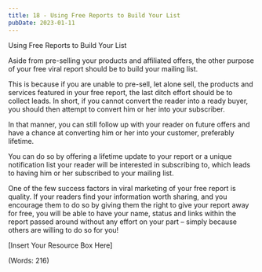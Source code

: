 ```yaml
---
title: 18 - Using Free Reports to Build Your List
pubDate: 2023-01-11
---
```


Using Free Reports to Build Your List


Aside from pre-selling your products and affiliated offers, the other purpose of your free viral report should be to build your mailing list.

This is because if you are unable to pre-sell, let alone sell, the products and services featured in your free report, the last ditch effort should be to collect leads. In short, if you cannot convert the reader into a ready buyer, you should then attempt to convert him or her into your subscriber.

In that manner, you can still follow up with your reader on future offers and have a chance at converting him or her into your customer, preferably lifetime.

You can do so by offering a lifetime update to your report or a unique notification list your reader will be interested in subscribing to, which leads to having him or her subscribed to your mailing list.

One of the few success factors in viral marketing of your free report is quality. If your readers find your information worth sharing, and you encourage them to do so by giving them the right to give your report away for free, you will be able to have your name, status and links within the report passed around without any effort on your part – simply because others are willing to do so for you!


[Insert Your Resource Box Here]

(Words: 216)